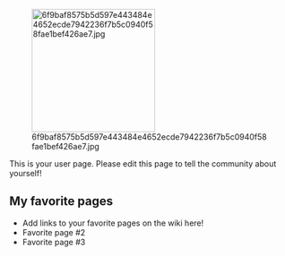[[File:6f9baf8575b5d597e443484e4652ecde7942236f7b5c0940f58fae1bef426ae7.jpg|thumb|220px|right]]

This is your user page. Please edit this page to tell the community about yourself!

==My favorite pages==

* Add links to your favorite pages on the wiki here!
* Favorite page #2
* Favorite page #3